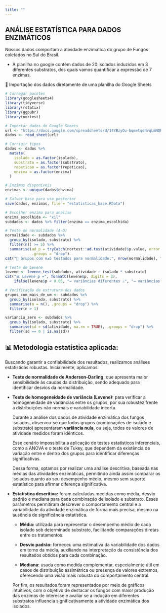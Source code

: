 ```yaml
---
title: ""
---
```


## ANÁLISE ESTATÍSTICA PARA DADOS ENZIMÁTICOS

Nossos dados comportam a atividade enzimática do grupo de Fungos coletados no Sul do Brasil.

-   A planilha no google contém dados de 20 isolados induzidos em 3 diferentes substratos, dos quais vamos quantificar a expressão de 7 enzimas.

🧾 Importação dos dados diretamente de uma planilha do Google Sheets

```r
# Carregar pacotes
library(googlesheets4)
library(tidyverse)
library(rstatix)
library(ggpubr)
library(nortest)

# Importar dados do Google Sheets
url <- "https://docs.google.com/spreadsheets/d/14YBzyOu-bqmetqoNvqLmNQPyVXWfPtqyZYqgDiyxPiw"
dados <- read_sheet(url)

# Corrigir tipos
dados <- dados %>%
  mutate(
    isolado = as.factor(isolado),
    substrato = as.factor(substrato),
    repeticao = as.factor(repeticao),
    enzima = as.factor(enzima)
  )

# Enzimas disponíveis
enzimas <- unique(dados$enzima)

# Salvar base para uso posterior
save(dados, enzimas, file = "estatisticas_base.RData")

# Escolher enzima para análise
enzima_escolhida <- "xil"
subdados <- dados %>% filter(enzima == enzima_escolhida)

# Teste de normalidade (A-D)
normalidade <- subdados %>%
  group_by(isolado, substrato) %>%
  filter(n() >= 5) %>%
  summarise(ad_p = tryCatch(nortest::ad.test(atividade)$p.value, error = function(e) NA_real_),
            .groups = "drop")
cat("🧪 Grupos com n≥5 testados para normalidade:", nrow(normalidade), "\n")

# Teste de Levene
levene <- levene_test(subdados, atividade ~ isolado * substrato)
cat("📊 Levene p =", formatC(levene$p, digits = 3),
    ifelse(levene$p < 0.05, "→ variâncias diferentes ⚠", "→ variâncias homogêneas ✔"), "\n")

# Verificação de estrutura dos dados
grupos_com_mais_de_um <- subdados %>%
  group_by(isolado, substrato) %>%
  summarise(n = n(), .groups = "drop") %>%
  filter(n > 1)

variancia_zero <- subdados %>%
  group_by(isolado, substrato) %>%
  summarise(sd = sd(atividade, na.rm = TRUE), .groups = "drop") %>%
  filter(sd == 0 | is.na(sd))

```


## 📊 Metodologia estatística aplicada:

Buscando garantir a confiabilidade dos resultados, realizamos análises estatísticas robustas. Inicialmente, aplicamos:

-   **Teste de normalidade de Anderson-Darling**: que apresenta maior sensibilidade às caudas da distribuição, sendo adequado para identificar desvios da normalidade.

-   **Teste de homogeneidade de variância (Levene):** para verificar a homogeneidade de variâncias entre os grupos, por sua robustez frente a distribuições não normais e variabilidade incerta.

    Durante a análise dos dados de atividade enzimática dos fungos isolados, observou-se que todos grupos (combinações de isolado e substrato) apresentaram **variância nula,** ou seja, todos os valores de atividade medidos foram idênticos.

    Esse cenário impossibilita a aplicação de testes estatísticos inferenciais, como a ANOVA e o teste de Tukey, que dependem da existência de variação entre e dentro dos grupos para identificar diferenças significativas.

    Dessa forma, optamos por realizar uma análise descritiva, baseada nas médias das atividades enzimáticas, permitindo ainda assim comparar os isolados quanto ao seu desempenho médio, mesmo sem suporte estatístico para afirmar diferença significativa.

<!-- -->

-   **Estatística descritiva:** foram calculadas medidas como média, desvio padrão e mediana para cada combinação de isolado e substrato. Esses parâmetros permitiram descrever o comportamento central e a variabilidade da atividade enzimática de forma mais precisa, mesmo na ausência de significância estatística.

    -   **Média:** utilizada para representar o desempenho médio de cada isolado sob determinado substrato, facilitando comparações diretas entre os tratamentos.

    -   **Desvio padrão:** forneceu uma estimativa da variabilidade dos dados em torno da média, auxiliando na interpretação da consistência dos resultados obtidos para cada combinação.

    -   **Mediana:** usada como medida complementar, especialmente útil em casos de distribuição assimétrica ou presença de valores extremos, oferecendo uma visão mais robusta do comportamento central.

    Por fim, os resultados foram representados por meio de gráficos intuitivos, com o objetivo de destacar os fungos com maior produção das enzimas de interesse e avaliar se a indução em diferentes substratos influencia significativamente a atividade enzimática dos isolados.
